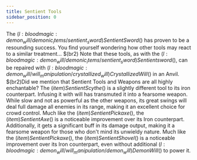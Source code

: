 ```yaml
---
title: Sentient Tools
sidebar_position: 0
---
```



The $(l:bloodmagic:demon_will/demonic_items/sentient_sword)Sentient Sword$() has proven to be a resounding success. You find yourself wondering how other tools may react to a similar treatment... $(br2) Note that these tools, as with the $(l:bloodmagic:demon_will/demonic_items/sentient_sword)Sentient sword$(), can be repaired with $(l:bloodmagic:demon_will/will_manipulation/crystallized_will)Crystallized Will$() in an Anvil. $(br2)Did we mention that Sentient Tools and Weapons are all highly enchantable?
The $(item)Sentient Scythe$() is a slightly different tool to its iron counterpart. Infusing it with will has transmuted it into a fearsome weapon. While slow and not as powerful as the other weapons, its great swings will deal full damage all enemies in its range, making it an excellent choice for crowd control.
Much like the $(item)Sentient Pickaxe$(), the $(item)Sentient Axe$() is a noticeable improvement over its Iron counterpart. Additionally, it gets a significant buff in its damage output, making it a fearsome weapon for those who don't mind its unwieldy nature.
Much like the $(item)Sentient Pickaxe$(), the $(item)Sentient Shovel$() is a noticeable improvement over its Iron counterpart, even without additional $(l:bloodmagic:demon_will/will_manipulation/demon_will)Demon Will$() to power it.

